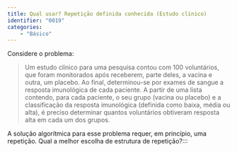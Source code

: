 ```yaml
---
title: Qual usar? Repetição definida conhecida (Estudo clínico)
identifier: "0019"
categories:
    - "Básico"
---
```

::: {#exr-0019}
Considere o problema:

> Um estudo clínico para uma pesquisa contou com 100 voluntários, que foram monitorados após receberem, parte deles, a vacina e outra, um placebo. Ao final, determinou-se por exames de sangue a resposta imunológica de cada paciente. A partir de uma lista contendo, para cada paciente, o seu grupo (vacina ou placebo) e a classificação da resposta imunológica (definida como baixa, média ou alta), é preciso determinar quantos voluntários obtiveram resposta alta em cada um dos grupos.

A solução algorítmica para esse problema requer, em princípio, uma repetição.
Qual a melhor escolha de estrutura de repetição?:::
:::
